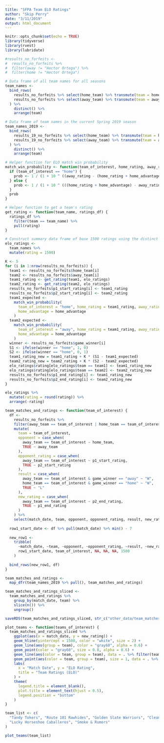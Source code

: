 ```yaml
---
title: "SFPA Team ELO Ratings"
author: "Skip Perry"
date: "3/11/2019"
output: html_document
---
```


```r
knitr::opts_chunk$set(echo = TRUE)
library(tidyverse)
library(rvest)
library(lubridate)
```

```r
#results_no_forfeits <-
#  results_no_forfeits %>% 
#  filter(away != "Hector Ortega") %>% 
#  filter(home != "Hector Ortega")
```

```r
# Data frame of all team names for all seasons
team_names <- 
  bind_rows(
    results_no_forfeits %>% select(home_team) %>% transmute(team = home_team),
    results_no_forfeits %>% select(away_team) %>% transmute(team = away_team)
  ) %>% 
    distinct() %>% 
    arrange(team)

# Data frame of team names in the current Spring 2019 season
team_names_2019 <- 
  bind_rows(
    results_19_no_forfeits %>% select(home_team) %>% transmute(team = home_team),
    results_19_no_forfeits %>% select(away_team) %>% transmute(team = away_team)
  ) %>% 
    distinct() %>% 
    arrange(team)

# Helper function for ELO match win probability
match_win_probability <- function(team_of_interest, home_rating, away_rating, home_advantage) {
  if (team_of_interest == "home") {
    prob <- 1 / (1 + 10 ^ ((away_rating - (home_rating + home_advantage)) / 400))
  } else {
    prob <- 1 / (1 + 10 ^ (((home_rating + home_advantage) - away_rating) / 400))
  }
  prob
}

# Helper function to get a team's rating
get_rating <- function(team_name, ratings_df) {
  ratings_df %>% 
    filter(team == team_name) %>% 
    pull(rating)
}

# Construct summary data frame of base 1500 ratings using the distinct players seen in the time period
elo_ratings <-
  team_names %>% 
  mutate(rating = 1500)

K <- 5
for (i in 1:nrow(results_no_forfeits)) {
  team1 <- results_no_forfeits$home_team[i]
  team2 <- results_no_forfeits$away_team[i]
  team1_rating <- get_rating(team1, elo_ratings)
  team2_rating <- get_rating(team2, elo_ratings)
  results_no_forfeits$p1_start_rating[i] <- team1_rating
  results_no_forfeits$p2_start_rating[i] <- team2_rating
  team1_expected <-
    match_win_probability(
      team_of_interest = "home", home_rating = team1_rating, away_rating = team2_rating,
      home_advantage = home_advantage
    )
  team2_expected <-
    match_win_probability(
      team_of_interest = "away", home_rating = team1_rating, away_rating = team2_rating,
      home_advantage = home_advantage
    )
  winner <- results_no_forfeits$game_winner[i]
  S1 <- ifelse(winner == "home", 1, 0)
  S2 <- ifelse(winner == "home", 0, 1)
  team1_rating_new = team1_rating + K * (S1 - team1_expected)
  team2_rating_new = team2_rating + K * (S2 - team2_expected)
  elo_ratings$rating[elo_ratings$team == team1] <- team1_rating_new
  elo_ratings$rating[elo_ratings$team == team2] <- team2_rating_new
  results_no_forfeits$p1_end_rating[i] <- team1_rating_new
  results_no_forfeits$p2_end_rating[i] <- team2_rating_new
}

elo_ratings %>% 
  mutate(rating = round(rating)) %>% 
  arrange(-rating)
```

```r
team_matches_and_ratings <- function(team_of_interest) {
  df <- 
    results_no_forfeits %>% 
    filter(away_team == team_of_interest | home_team == team_of_interest) %>% 
    mutate(
      team = team_of_interest,
      opponent = case_when(
        away_team == team_of_interest ~ home_team,
        TRUE ~ away_team
      ),
      opponent_rating = case_when(
        away_team == team_of_interest ~ p1_start_rating,
        TRUE ~ p2_start_rating
      ),
      result = case_when(
        away_team == team_of_interest & game_winner == "away" ~ "W",
        home_team == team_of_interest & game_winner == "home" ~ "W",
        TRUE ~ "L"
      ),
      new_rating = case_when(
        away_team == team_of_interest ~ p2_end_rating,
        TRUE ~ p1_end_rating
      )
    ) %>% 
    select(match_date, team, opponent, opponent_rating, result, new_rating)
  
  row1_start_date <- df %>% pull(match_date) %>% min() - 7
  
  new_row1 <- 
    tribble(
      ~match_date, ~team, ~opponent, ~opponent_rating, ~result, ~new_rating,
      row1_start_date, team_of_interest, NA, NA, NA, 1500
    )
  
  bind_rows(new_row1, df)
}

team_matches_and_ratings <- 
  map_dfr(team_names_2019 %>% pull(), team_matches_and_ratings)

team_matches_and_ratings_sliced <- 
  team_matches_and_ratings %>% 
    group_by(match_date, team) %>% 
    slice(n()) %>% 
    ungroup()

saveRDS(team_matches_and_ratings_sliced, str_c("other_data/team_matches_and_ratings_sliced", today(), ".Rdata"))
```

```r
plot_teams <- function(teams_of_interest) {
  team_matches_and_ratings_sliced %>% 
    ggplot(aes(x = match_date, y = new_rating)) +
    geom_hline(yintercept = 1500, color = "white", size = 2) +
    geom_line(aes(group = team), color = "gray60", alpha = 0.6) +
    geom_point(color = "gray60", size = 0.8, alpha = 0.6) +
    geom_line(aes(color = team, group = team), data = . %>% filter(team %in% teams_of_interest)) +
    geom_point(aes(color = team, group = team), size = 1, data = . %>% filter(team %in% teams_of_interest)) +
    labs(
      x = "Match Date", y = "ELO Rating",
      title = "Team Ratings (ELO)"
    ) +
    theme(
      legend.title = element_blank(),
      plot.title = element_text(hjust = 0.5),
      legend.position = "bottom"
    )
}
```

```r
team_list <- c(
  "Tandy Tokers", "Route 101 Rawhides", "Golden Slate Warriors", "Clean Slate",
  "Lucky Horseshoe Caballeros", "Smoke & Rumors"
)

plot_teams(team_list)
```
